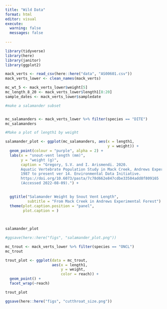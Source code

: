 ```yaml
---
title: "Wild Data"
format: html
editor: visual
execute: 
  warning: false
  messages: false
  
---
```


```r
library(tidyverse)
library(here)
library(janitor)
library(ggplot2)
```

```r
mack_verts <- read_csv(here::here("data", "AS00601.csv"))
mack_verts_lower <- clean_names(mack_verts)

mc_wt_5 <- mack_verts_lower$weight[5]
mc_length_8_20 <- mack_verts_lower$length1[8:20]
sample_dates <- mack_verts_lower$sampledate
```
```r
#make a salamander subset


mc_salamanders <- mack_verts_lower %>% filter(species == "DITE")
mc_salamanders
```

```r
#Make a plot of length1 by weight

salamander_plot <- ggplot(mc_salamanders, aes(x = length1, 
                                              y = weight)) +
  geom_point(colour = "purple", alpha = 2) +
  labs(x = "snout-vent length (mm)",
       y = "weight (g)",
       caption = "Gregory, S.V. and I. Arismendi. 2020.
       Aquatic Vertebrate Population Study in Mack Creek, Andrews Experimental Forest, 
       1987 to present ver 14. Environmental Data Initiative. 
       https://doi.org/10.6073/pasta/7c78d662e847cdbe33584add8f809165 
       (Accessed 2022-08-09).") +
      

  ggtitle("Salamander Weight by Snout Vent Length",
          subtitle = "From Mack Creek in Andrews Experimental Forest") +
  theme(plot.caption.position = "panel",
        plot.caption = )

    
  
salamander_plot

#ggsave(here::here("figs", "salamander_plot.png"))
```

```r
mc_trout <- mack_verts_lower %>% filter(species == "ONCL")
mc_trout

trout_plot <- ggplot(data = mc_trout, 
                     aes(x = length1,
                         y = weight,
                         color = reach)) +
  geom_point() +
  facet_wrap(~reach)

trout_plot

ggsave(here::here("figs", "cutthroat_size.png"))
```

